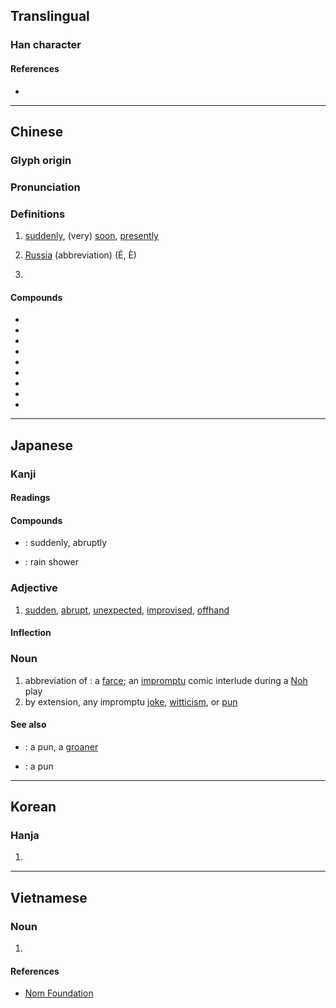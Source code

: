 {{character info/new}}
==Translingual==

===Han character===
{{Han char|rn=9|rad=人|as=07|sn=9|four=23250|canj=OHQI|ids=⿰亻我}}

====References====
* {{Han ref|kx=0104.060|dkj=00665|dj=0220.060|hdz=10162.140|uh=4FC4|ud=20420|bh=AB58|bd=43864}}

----

==Chinese==
{{zh-forms}}

===Glyph origin===
{{Han etym}}

===Pronunciation===
{{zh-pron
|m=é,è
|ma=y
|c=ngo5
|h=pfs=ngò
|md=ngò̤
|mn=qz:ngô͘/tw,xm,zz:gô
|w=3ngu
|mc=y
|oc=y
|cat=adv,pn
}}

===Definitions===
{{zh-hanzi}}

# [[suddenly]], (very) [[soon]], [[presently]]
#: {{zh-x|俄而|after a while; presently}}
# [[Russia]] (abbreviation) (É, È)
#: {{zh-x|^俄語|Russian language}}
# {{non-gloss definition|a phonetic component used in loanwords}}
#: {{zh-x|^俄克拉何馬|Oklahoma}}
#: {{zh-x|^俄勒岡|Oregon}}

====Compounds====
{{der-top|Compounds}}
* {{zh-l|俄國}}
* {{zh-l|俄國人}}
* {{zh-l|俄里|[[verst]]}}
* {{zh-l|俄羅斯}}
* {{zh-l|俄羅斯人}}
* {{zh-l|俄羅斯族}}
* {{zh-l|俄頃}}
* {{zh-l|俄文}}
* {{zh-l|俄語}}
{{der-bottom}}

----

==Japanese==

===Kanji===
{{ja-kanji|grade=|rs=人07}}

====Readings====
{{ja-readings|goon=が|kanon=が|kun=にわか<にはか}}

====Compounds====
{{der-top|Compounds}}
* {{ja-r|俄然|がぜん}}: suddenly, abruptly
* {{ja-r|俄雨|にわか.あめ}}: rain shower
{{der-bottom}}

===Adjective===
{{ja-adj|infl=な|にわか|hhira=にはか}}

# [[sudden]], [[abrupt]], [[unexpected]], [[improvised]], [[offhand]]

====Inflection====
{{ja-na|にわか}}

===Noun===
{{ja-noun|にわか|hhira=にはか}}

# abbreviation of {{ja-r|俄狂言|にわか きょうげん}}: a [[farce]]; an [[impromptu]] comic interlude during a [[Noh]] play
# by extension, any impromptu [[joke]], [[witticism]], or [[pun]]

====See also====
* {{ja-r|駄洒落|だじゃれ}}: a pun, a [[groaner]]
* {{ja-r|地口|じぐち}}: a pun

----

==Korean==

===Hanja===
{{ko-hanja|hangeul=아|mr=a}}

# {{defn|lang=ko|sort=人07}}

----

==Vietnamese==
{{vi-hantutab}}

===Noun===
{{vi-hantu}}

# {{han tu form of|[[Nga]], [[nga]]|[[Russia]], [[Russian]]}}

====References====
* [http://nomfoundation.org/common/nom_details.php?codepoint=4fc4 Nom Foundation]